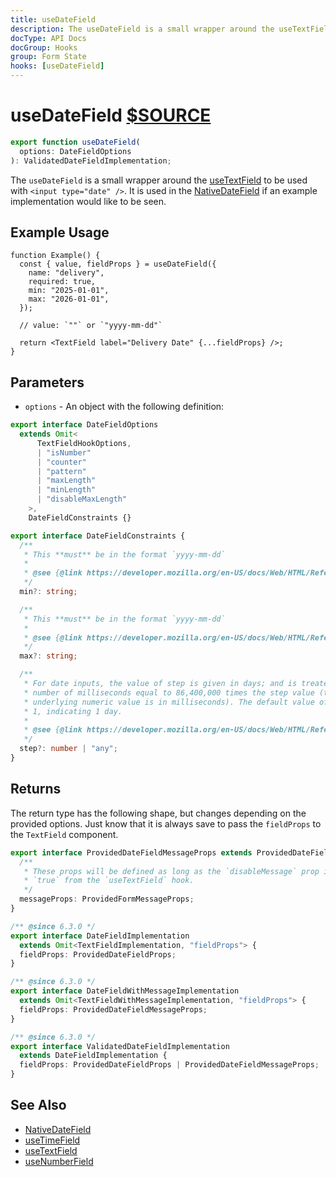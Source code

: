 ```yaml
---
title: useDateField
description: The useDateField is a small wrapper around the useTextField to be used with <input type="date" />.
docType: API Docs
docGroup: Hooks
group: Form State
hooks: [useDateField]
---
```


# useDateField [$SOURCE](packages/core/src/datetime/useDateField.ts)

```ts disableTransform
export function useDateField(
  options: DateFieldOptions
): ValidatedDateFieldImplementation;
```

The `useDateField` is a small wrapper around the
[useTextField](/hooks/use-text-field) to be used with `<input type="date" />`.
It is used in the [NativeDateField](/components/native-date-field) if an
example implementation would like to be seen.

## Example Usage

```tsx
function Example() {
  const { value, fieldProps } = useDateField({
    name: "delivery",
    required: true,
    min: "2025-01-01",
    max: "2026-01-01",
  });

  // value: `""` or `"yyyy-mm-dd"`

  return <TextField label="Delivery Date" {...fieldProps} />;
}
```

## Parameters

- `options` - An object with the following definition:

```ts disableTransform
export interface DateFieldOptions
  extends Omit<
      TextFieldHookOptions,
      | "isNumber"
      | "counter"
      | "pattern"
      | "maxLength"
      | "minLength"
      | "disableMaxLength"
    >,
    DateFieldConstraints {}

export interface DateFieldConstraints {
  /**
   * This **must** be in the format `yyyy-mm-dd`
   *
   * @see {@link https://developer.mozilla.org/en-US/docs/Web/HTML/Reference/Elements/input/date#min | min attribute}
   */
  min?: string;

  /**
   * This **must** be in the format `yyyy-mm-dd`
   *
   * @see {@link https://developer.mozilla.org/en-US/docs/Web/HTML/Reference/Elements/input/date#max | max attribute}
   */
  max?: string;

  /**
   * For date inputs, the value of step is given in days; and is treated as a
   * number of milliseconds equal to 86,400,000 times the step value (the
   * underlying numeric value is in milliseconds). The default value of step is
   * 1, indicating 1 day.
   *
   * @see {@link https://developer.mozilla.org/en-US/docs/Web/HTML/Reference/Elements/input/date#step | step attribute}
   */
  step?: number | "any";
}
```

## Returns

The return type has the following shape, but changes depending on the provided options.
Just know that it is always save to pass the `fieldProps` to the `TextField` component.

```ts disableTransform
export interface ProvidedDateFieldMessageProps extends ProvidedDateFieldProps {
  /**
   * These props will be defined as long as the `disableMessage` prop is not
   * `true` from the `useTextField` hook.
   */
  messageProps: ProvidedFormMessageProps;
}

/** @since 6.3.0 */
export interface DateFieldImplementation
  extends Omit<TextFieldImplementation, "fieldProps"> {
  fieldProps: ProvidedDateFieldProps;
}

/** @since 6.3.0 */
export interface DateFieldWithMessageImplementation
  extends Omit<TextFieldWithMessageImplementation, "fieldProps"> {
  fieldProps: ProvidedDateFieldMessageProps;
}

/** @since 6.3.0 */
export interface ValidatedDateFieldImplementation
  extends DateFieldImplementation {
  fieldProps: ProvidedDateFieldProps | ProvidedDateFieldMessageProps;
}
```

## See Also

- [NativeDateField](/components/native-time-field)
- [useTimeField](./use-time-field)
- [useTextField](./use-text-field)
- [useNumberField](./use-number-field)
